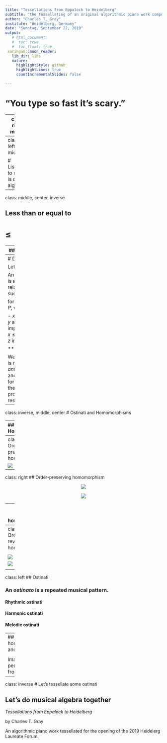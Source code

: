 ```yaml
---
title: "Tessellations from Eppalock to Heidelberg"
subtitle: "the tessellating of an original algorithmic piano work composed for the opening ceremony of the 2019<br/>Heidelberg Laureate Forum"
author: "Charles T. Gray"
institute: "Heidelberg, Germany"
date: "Sonntag, September 22, 2019"
output:
   # html_document:
   #  toc: true
   #  toc_float: true
 xaringan::moon_reader:
   lib_dir: libs
   nature:
     highlightStyle: github
     highlightLines: true
     countIncrementalSlides: false

---
```


<!-- class: center, middle -->

# "You type so fast it's scary."

---
class: right, middle

# _Music prepared me for mathematics._

---
class: left, middle


# Listening to music is doing algebra.


---
class: middle, center, inverse

## Less than or equal to


# $\leqslant$



---
## $\leqslant$ in music

![](figs/less_than_notes.png)

The first note is a *perfect fifth* **below** the second note.


---
# Define $\leqslant$


Let $P$ be a set.

An *order* on $P$ is a binary relation $\leqslant$ on $P$ such that,
***

for all $x, y, z$ in $P$, we have

- $x \leqslant x$;
- $x \leqslant y$ and $y \leqslant x$ imply $x = y$;
- $x \leqslant y$ and $y \leqslant z$ imply $x \leqslant z$.

***

We then say $\leqslant$ is *reflexive*, *antisymmetric*, and *transitive*, for each of these properties, respectively.

---
class: inverse, middle, center
# Ostinati and Homomorphisms

---
## Homomorphism

A *homomorphism* is a structure-preserving map between two algebraic structures of the same type.

***

For a map $f: A \to B$ between sets $A$ and $B$, we say $f$ preserves an $n$-ary operation $\mu_A$, if, for all $a_1, \dots, a_n$ in $A$, we have 

$$
f(\mu_A(a_1, \dots, a_n)) = \mu_B(f(a_1), 
\dots, f(a_n)).
$$


---
class: right
## Order-preserving homomorphism

![](figs/hom-preserving.png)

---
class: right
## Order-preserving homomorphism

<center>

<img src="figs/motif.png" style="max-width:80%;">

<img src="figs/sequence.png" style="max-width:80%;">

</center>

---
## Order-reversing homomorphism

![](figs/hom-reversing.png)

---
class: right
## Order-reversing homomorphism


<center>

<img src="figs/motif.png" style="max-width:80%;">

<img src="figs/inversion.png" style="max-width:80%;">

</center>

---
class: left
## Ostinati

### An *ostinato* is a repeated musical pattern.

#### Rhythmic ostinati
#### Harmonic ostinati
#### Melodic ostinati

---
## Tessellating homomorphisms and ostinati

<center>
<img src="figs/penrose-tiling-wikipedi.png" style="max-width:60%;">
</center>

Image source: A penrose tiling from wikipedia.

---
class: inverse
# Let's tessellate some ostinati

## Let's do musical algebra together

*Tessellations from Eppalock to Heidelberg* 

by Charles T. Gray

An algorithmic piano work tessellated for the opening of the 2019 Heidelerg Laureate Forum.